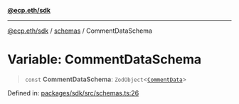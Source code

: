 [**@ecp.eth/sdk**](/sdk-reference/index.mdx)

***

[@ecp.eth/sdk](/sdk-reference/index.mdx) / [schemas](/sdk-reference/schemas/index.mdx) / CommentDataSchema

# Variable: CommentDataSchema

> `const` **CommentDataSchema**: `ZodObject`\<[`CommentData`](/sdk-reference/schemas/type-aliases/CommentData.mdx)\>

Defined in: [packages/sdk/src/schemas.ts:26](https://github.com/ecp-eth/comments-monorepo/blob/main/packages/sdk/src/schemas.ts#L26)
